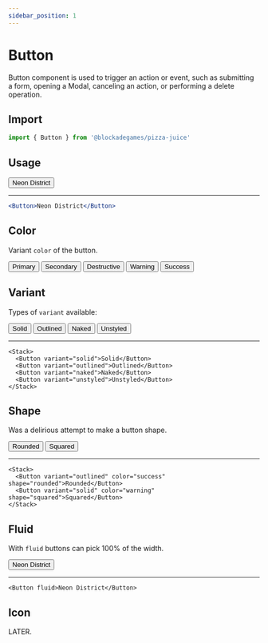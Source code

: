 ```yaml
---
sidebar_position: 1
---
```



# Button

Button component is used to trigger an action or event, such as submitting a form, opening a Modal, canceling an action, or performing a delete operation.


## Import
```jsx
import { Button } from '@blockadegames/pizza-juice'
```

## Usage

<Button>Neon District</Button>

- - -

```jsx
<Button>Neon District</Button>
```

## Color

Variant `color` of the button.

<Stack>
  <Button color="primary">Primary</Button>
  <Button color="secondary">Secondary</Button>
  <Button color="destructive">Destructive</Button>
  <Button color="warning">Warning</Button>
  <Button color="success">Success</Button>
</Stack>

## Variant

Types of `variant` available:

<Stack>
  <Button variant="solid">Solid</Button>
  <Button variant="outlined">Outlined</Button>
  <Button variant="naked">Naked</Button>
  <Button variant="unstyled">Unstyled</Button>
</Stack>

- - -

```tsx
<Stack>
  <Button variant="solid">Solid</Button>
  <Button variant="outlined">Outlined</Button>
  <Button variant="naked">Naked</Button>
  <Button variant="unstyled">Unstyled</Button>
</Stack>
```

## Shape

Was a delirious attempt to make a button shape.

<Stack>
  <Button variant="outlined" color="success" shape="rounded">Rounded</Button>
  <Button variant="solid" color="warning" shape="squared">Squared</Button>
</Stack>

- - -

```tsx
<Stack>
  <Button variant="outlined" color="success" shape="rounded">Rounded</Button>
  <Button variant="solid" color="warning" shape="squared">Squared</Button>
</Stack>
```

## Fluid

With `fluid` buttons can pick 100% of the width.

<Button fluid>Neon District</Button>

- - -

```tsx
<Button fluid>Neon District</Button>
```

## Icon

LATER.